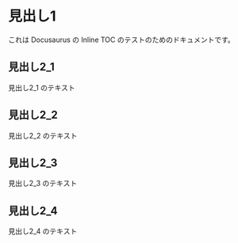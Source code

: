 
# 見出し1

これは Docusaurus の Inline TOC のテストのためのドキュメントです。

<TOCInline toc={toc} />

## 見出し2_1

見出し2_1 のテキスト

## 見出し2_2

見出し2_2 のテキスト

## 見出し2_3

見出し2_3 のテキスト

## 見出し2_4

見出し2_4 のテキスト

